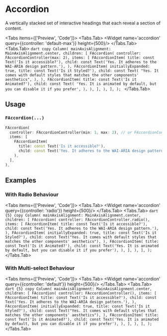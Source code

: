 
# Accordion
A vertically stacked set of interactive headings that each reveal a section of content.

<LinkBadgeGroup>
    <LinkBadge label="API Reference" href="https://pub.dev/documentation/forui/latest/forui.widgets.accordion/"/>
</LinkBadgeGroup>

<Tabs items={['Preview', 'Code']}>
    <Tabs.Tab>
        <Widget name='accordion' query={{controller: 'default-max'}} height={500}/>
    </Tabs.Tab>
    <Tabs.Tab>
        ```dart copy
        Column(
          mainAxisAlignment: MainAxisAlignment.center,
          children: [
            FAccordion(
              controller: FAccordionController(max: 2),
              items: [
                FAccordionItem(
                  title: const Text('Is it accessible?'),
                  child: const Text('Yes. It adheres to the WAI-ARIA design pattern.'),
                ),
                FAccordionItem(
                  initiallyExpanded: true,
                  title: const Text('Is it Styled?'),
                  child: const Text(
                    "Yes. It comes with default styles that matches the other components' aesthetics",
                  ),
                ),
                FAccordionItem(
                  title: const Text('Is it Animated?'),
                  child: const Text(
                    'Yes. It is animated by default, but you can disable it if you prefer',
                  ),
                ),
              ],
            ),
          ],
        );
        ```
    </Tabs.Tab>
</Tabs>

## Usage

### `FAccordion(...)`

```dart copy
FAccordion(
  controller: FAccordionController(min: 1, max: 2), // or FAccordionController.radio()
  items: [
    FAccordionItem(
      title: const Text('Is it accessible?'),
      child: const Text('Yes. It adheres to the WAI-ARIA design pattern.'),
    ),
  ],
),
```

## Examples

### With Radio Behaviour
<Tabs items={['Preview', 'Code']}>
    <Tabs.Tab>
        <Widget name='accordion' query={{controller: 'radio'}} height={500}/>
    </Tabs.Tab>
    <Tabs.Tab>
        ```dart {5} copy
        Column(
          mainAxisAlignment: MainAxisAlignment.center,
          children: [
            FAccordion(
              controller: FAccordionController.radio(),
              items: [
                FAccordionItem(
                  title: const Text('Is it accessible?'),
                  child: const Text('Yes. It adheres to the WAI-ARIA design pattern.'),
                ),
                FAccordionItem(
                  initiallyExpanded: true,
                  title: const Text('Is it Styled?'),
                  child: const Text("Yes. It comes with default styles that matches the other components' aesthetics"),
                ),
                FAccordionItem(
                  title: const Text('Is it Animated?'),
                  child: const Text('Yes. It is animated by default, but you can disable it if you prefer'),
                ),
              ],
            ),
          ],
        );
        ```
    </Tabs.Tab>
</Tabs>

### With Multi-select Behaviour
<Tabs items={['Preview', 'Code']}>
    <Tabs.Tab>
        <Widget name='accordion' query={{controller: 'default'}} height={500}/>
    </Tabs.Tab>
    <Tabs.Tab>
        ```dart {5} copy
        Column(
          mainAxisAlignment: MainAxisAlignment.center,
          children: [
            FAccordion(
              controller: FAccordionController(),
              items: [
                FAccordionItem(
                  title: const Text('Is it accessible?'),
                  child: const Text('Yes. It adheres to the WAI-ARIA design pattern.'),
                ),
                FAccordionItem(
                  initiallyExpanded: true,
                  title: const Text('Is it Styled?'),
                  child: const Text("Yes. It comes with default styles that matches the other components' aesthetics"),
                ),
                FAccordionItem(
                  title: const Text('Is it Animated?'),
                  child: const Text('Yes. It is animated by default, but you can disable it if you prefer'),
                ),
              ],
            ),
          ],
        );
        ```
    </Tabs.Tab>
</Tabs>